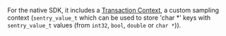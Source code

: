 For the native SDK, it includes a [Transaction Context](https://github.com/getsentry/sentry-native/blob/5cb09867668a2b1d09a13a2a13253a83127a31d9/src/sentry_tracing.c), a custom sampling context (`sentry_value_t` which can be used to store 'char *' keys with `sentry_value_t` values (from `int32`, `bool`, `double` or `char *`)).
